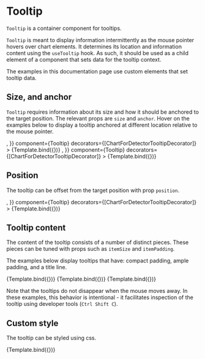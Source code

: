 
# Tooltip

<Meta title="Core/Components/Tooltips/Tooltip" />

`Tooltip` is a container component for tooltips.

<ArgsTable of={Tooltip} />

`Tooltip` is meant to display information intermittently as the mouse pointer hovers over chart elements.
It determines its location and information content using the `useTooltip` hook.
As such, it should be used as a child element of a component that sets data for the tooltip context.

The examples in this documentation page use custom elements that set tooltip data.

## Size, and anchor

`Tooltip` requires information about its size and how it should be anchored to the target position.
The relevant props are `size` and `anchor`.
Hover on the examples below to display a tooltip anchored at different location relative to the mouse pointer.

<Canvas>
    <Story
        name="anchored middle-left"
        args={{
            size: [80, 40],
            sizeUnits: 'absolute',
            anchor: [0, 0.5],
            children: <Surface style={{ fill: '#aabbee' }} />,
        }}
        component={Tooltip}
        decorators={[ChartForDetectorTooltipDecorator]}
    >
        {Template.bind({})}
    </Story>
    <Story
        name="anchored top-right"
        args={{
            size: [80, 120],
            sizeUnits: 'absolute',
            anchor: [1, 0],
            children: <Surface style={{ fill: '#aabbee' }} />,
        }}
        component={Tooltip}
        decorators={[ChartForDetectorTooltipDecorator]}
    >
        {Template.bind({})}
    </Story>
</Canvas>

## Position

The tooltip can be offset from the target position with prop `position`.

<Canvas>
    <Story
        name="custom position"
        args={{
            position: [0, -10],
            size: [80, 40],
            sizeUnits: 'absolute',
            anchor: [0.5, 1],
            children: <Surface style={{ fill: '#aabbee' }} />,
        }}
        component={Tooltip}
        decorators={[ChartForDetectorTooltipDecorator]}
    >
        {Template.bind({})}
    </Story>
</Canvas>

## Tooltip content

The content of the tooltip consists of a number of distinct pieces.
These pieces can be tuned with props such as `itemSize` and `itemPadding`.

The examples below display tooltips that have: compact padding, ample padding,
and a title line.

<Canvas>
    <Story
        name="small item padding"
        args={{
            position: [10, 0],
            sizeUnits: 'absolute',
            anchor: [0, 0.5],
            itemSize: [100, 20],
            itemPadding: [2, 2, 2, 2],
        }}
        component={Tooltip}
        decorators={[ChartForShapesTooltipDecorator]}
    >
        {Template.bind({})}
    </Story>
    <Story
        name="large item padding"
        args={{
            position: [10, 0],
            sizeUnits: 'absolute',
            anchor: [0, 0.5],
            itemSize: [100, 28],
            itemPadding: [6, 6, 6, 6],
        }}
        component={Tooltip}
        decorators={[ChartForShapesTooltipDecorator]}
    >
        {Template.bind({})}
    </Story>
    <Story
        name="title"
        args={{
            position: [10, 0],
            sizeUnits: 'absolute',
            anchor: [0, 0.5],
            itemPadding: [6, 6, 6, 6],
            title: 'Tooltip title',
        }}
        component={Tooltip}
        decorators={[ChartForShapesTooltipDecorator]}
    >
        {Template.bind({})}
    </Story>
</Canvas>

Note that the tooltips do not disappear when the mouse moves away.
In these examples, this behavior is intentional -
it facilitates inspection of the tooltip using developer tools (`Ctrl Shift C`).

## Custom style

The tooltip can be styled using css.

<Canvas>
    <Story
        name="custom style"
        args={{
            position: [10, 0],
            sizeUnits: 'absolute',
            anchor: [0, 0.5],
            itemSize: [100, 28],
            itemPadding: [6, 6, 6, 6],
            style: { fill: '#fffafa', strokeWidth: 1, stroke: '#000000', rx: 5, ry: 5 },
        }}
        component={Tooltip}
        decorators={[ChartForShapesTooltipDecorator]}
    >
        {Template.bind({})}
    </Story>
</Canvas>
